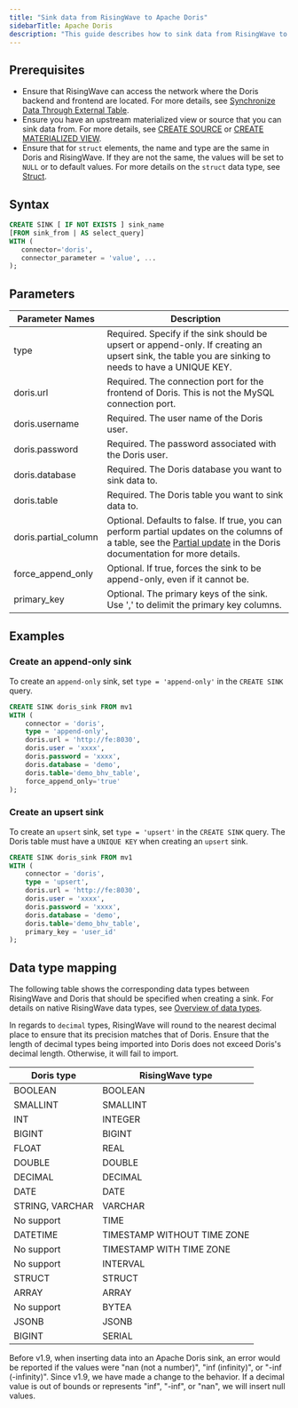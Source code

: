 ```yaml
---
title: "Sink data from RisingWave to Apache Doris"
sidebarTitle: Apache Doris
description: "This guide describes how to sink data from RisingWave to Apache Doris. Apache Doris is an open-source real-time data warehouse suitable for online analytical processing (OLAP). For more information, see [Apache Doris](https://doris.apache.org)."
---
```


## Prerequisites

* Ensure that RisingWave can access the network where the Doris backend and frontend are located. For more details, see [Synchronize Data Through External Table](https://doris.apache.org/docs/dev/data-operate/import/import-scenes/external-table-load/).
* Ensure you have an upstream materialized view or source that you can sink data from. For more details, see [CREATE SOURCE](/docs/current/sql-create-source/) or [CREATE MATERIALIZED VIEW](/docs/current/sql-create-mv/).
* Ensure that for `struct` elements, the name and type are the same in Doris and RisingWave. If they are not the same, the values will be set to `NULL` or to default values. For more details on the `struct` data type, see [Struct](/docs/current/data-type-struct/).

## Syntax

```sql
CREATE SINK [ IF NOT EXISTS ] sink_name
[FROM sink_from | AS select_query]
WITH (
   connector='doris',
   connector_parameter = 'value', ...
);
```

## Parameters

| Parameter Names       | Description                                                                                                                                                                                                                                                          |
| --------------------- | -------------------------------------------------------------------------------------------------------------------------------------------------------------------------------------------------------------------------------------------------------------------- |
| type                  | Required. Specify if the sink should be upsert or append-only. If creating an upsert sink, the table you are sinking to needs to have a UNIQUE KEY.                                                                                                                  |
| doris.url             | Required. The connection port for the frontend of Doris. This is not the MySQL connection port.                                                                                                                                                                      |
| doris.username        | Required. The user name of the Doris user.                                                                                                                                                                                                                           |
| doris.password        | Required. The password associated with the Doris user.                                                                                                                                                                                                               |
| doris.database        | Required. The Doris database you want to sink data to.                                                                                                                                                                                                               |
| doris.table           | Required. The Doris table you want to sink data to.                                                                                                                                                                                                                  |
| doris.partial\_column | Optional. Defaults to false. If true, you can perform partial updates on the columns of a table, see the [Partial update](https://doris.apache.org/docs/2.0/data-operate/update/update-of-unique-model/#partial-update) in the Doris documentation for more details. |
| force\_append\_only   | Optional. If true, forces the sink to be append-only, even if it cannot be.                                                                                                                                                                                          |
| primary\_key          | Optional. The primary keys of the sink. Use ',' to delimit the primary key columns.                                                                                                                                                                                  |

## Examples

### Create an append-only sink

To create an `append-only` sink, set `type = 'append-only'` in the `CREATE SINK` query.

```sql
CREATE SINK doris_sink FROM mv1
WITH (
    connector = 'doris',
    type = 'append-only',
    doris.url = 'http://fe:8030',
    doris.user = 'xxxx',
    doris.password = 'xxxx',
    doris.database = 'demo',
    doris.table='demo_bhv_table',
    force_append_only='true'
);
```

### Create an upsert sink

To create an `upsert` sink, set `type = 'upsert'` in the `CREATE SINK` query. The Doris table must have a `UNIQUE KEY` when creating an `upsert` sink.

```sql
CREATE SINK doris_sink FROM mv1
WITH (
    connector = 'doris',
    type = 'upsert',
    doris.url = 'http://fe:8030',
    doris.user = 'xxxx',
    doris.password = 'xxxx',
    doris.database = 'demo',
    doris.table='demo_bhv_table',
    primary_key = 'user_id'
);
```

## Data type mapping

The following table shows the corresponding data types between RisingWave and Doris that should be specified when creating a sink. For details on native RisingWave data types, see [Overview of data types](/docs/current/sql-data-types/).

In regards to `decimal` types, RisingWave will round to the nearest decimal place to ensure that its precision matches that of Doris. Ensure that the length of decimal types being imported into Doris does not exceed Doris's decimal length. Otherwise, it will fail to import.

| Doris type      | RisingWave type             |
| --------------- | --------------------------- |
| BOOLEAN         | BOOLEAN                     |
| SMALLINT        | SMALLINT                    |
| INT             | INTEGER                     |
| BIGINT          | BIGINT                      |
| FLOAT           | REAL                        |
| DOUBLE          | DOUBLE                      |
| DECIMAL         | DECIMAL                     |
| DATE            | DATE                        |
| STRING, VARCHAR | VARCHAR                     |
| No support      | TIME                        |
| DATETIME        | TIMESTAMP WITHOUT TIME ZONE |
| No support      | TIMESTAMP WITH TIME ZONE    |
| No support      | INTERVAL                    |
| STRUCT          | STRUCT                      |
| ARRAY           | ARRAY                       |
| No support      | BYTEA                       |
| JSONB           | JSONB                       |
| BIGINT          | SERIAL                      |

<Note>
Before v1.9, when inserting data into an Apache Doris sink, an error would be reported if the values were "nan (not a number)", "inf (infinity)", or "-inf (-infinity)". Since v1.9, we have made a change to the behavior. If a decimal value is out of bounds or represents "inf", "-inf", or "nan", we will insert null values.
</Note>
